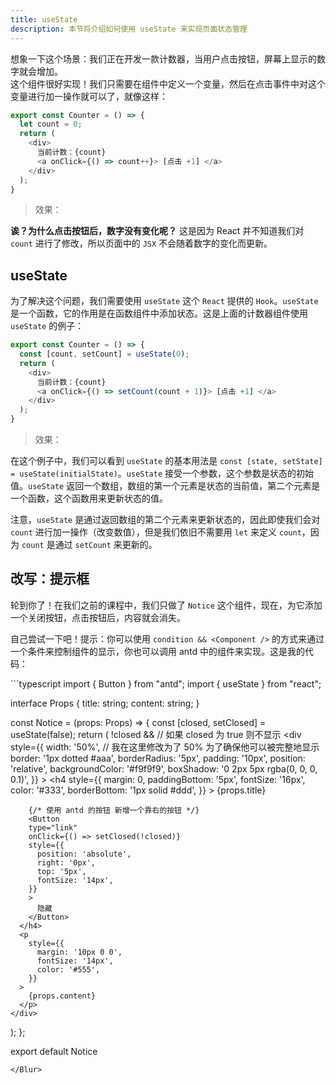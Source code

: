 ```yaml
---
title: useState
description: 本节将介绍如何使用 useState 来实现页面状态管理
---
```


想象一下这个场景：我们正在开发一款计数器，当用户点击按钮，屏幕上显示的数字就会增加。  
这个组件很好实现！我们只需要在组件中定义一个变量，然后在点击事件中对这个变量进行加一操作就可以了，就像这样：
```typescript
export const Counter = () => {
  let count = 0;
  return (
    <div>
      当前计数：{count}
      <a onClick={() => count++}> [点击 +1] </a>
    </div>
  );
}
```
> 效果：
> <CounterA client:visible />

**诶？为什么点击按钮后，数字没有变化呢？** 这是因为 React 并不知道我们对 `count` 进行了修改，所以页面中的 `JSX` 不会随着数字的变化而更新。

## useState
为了解决这个问题，我们需要使用 `useState` 这个 `React` 提供的 `Hook`。`useState` 是一个函数，它的作用是在函数组件中添加状态。这是上面的计数器组件使用 `useState` 的例子：
```typescript
export const Counter = () => {
  const [count, setCount] = useState(0);
  return (
    <div>
      当前计数：{count}
      <a onClick={() => setCount(count + 1)}> [点击 +1] </a>
    </div>
  );
}
```
> 效果：
> <CounterB client:visible />

在这个例子中，我们可以看到 `useState` 的基本用法是 `const [state, setState] = useState(initialState)`。`useState` 接受一个参数，这个参数是状态的初始值。`useState` 返回一个数组，数组的第一个元素是状态的当前值，第二个元素是一个函数，这个函数用来更新状态的值。  

注意，`useState` 是通过返回数组的第二个元素来更新状态的，因此即使我们会对 `count` 进行加一操作（改变数值），但是我们依旧不需要用 `let` 来定义 `count`，因为 `count` 是通过 `setCount` 来更新的。

## 改写：提示框
轮到你了！在我们之前的课程中，我们只做了 `Notice` 这个组件，现在，为它添加一个关闭按钮，点击按钮后，内容就会消失。  

<Notice title="提示条" content="这是一个内容" closable={true} client:visible />

自己尝试一下吧！提示：你可以使用 `condition && <Component />` 的方式来通过一个条件来控制组件的显示，你也可以调用 antd 中的组件来实现。这是我的代码：

<Blur isEnglish={false} client:visible>
```typescript
import { Button } from "antd";
import { useState } from "react";

interface Props {
  title: string;
  content: string;
}

const Notice = (props: Props) => {
  const [closed, setClosed] = useState(false);
  return (
    !closed && // 如果 closed 为 true 则不显示
    <div
      style={{
        width: '50%', // 我在这里修改为了 50% 为了确保他可以被完整地显示
        border: '1px dotted #aaa',
        borderRadius: '5px',
        padding: '10px',
        position: 'relative',
        backgroundColor: '#f9f9f9',
        boxShadow: '0 2px 5px rgba(0, 0, 0, 0.1)',
      }}
    >
      <h4
        style={{
          margin: 0,
          paddingBottom: '5px',
          fontSize: '16px',
          color: '#333',
          borderBottom: '1px solid #ddd',
        }}
      >
        {props.title}

        {/* 使用 antd 的按钮 新增一个靠右的按钮 */}
        <Button
        type="link"
        onClick={() => setClosed(!closed)}
        style={{
          position: 'absolute',
          right: '0px',
          top: '5px',
          fontSize: '14px',
        }}
        >
          隐藏
        </Button>
      </h4>
      <p
        style={{
          margin: '10px 0 0',
          fontSize: '14px',
          color: '#555',
        }}
      >
        {props.content}
      </p>
    </div>
  );
};

export default Notice
```
</Blur>